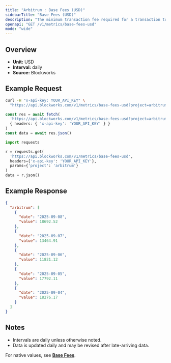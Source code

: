 ```yaml
---
title: "Arbitrum : Base Fees (USD)"
sidebarTitle: "Base Fees (USD)"
description: "The minimum transaction fee required for a transaction to be included in a block"
openapi: "GET /v1/metrics/base-fees-usd"
mode: "wide"
---
```


## Overview

- **Unit:** USD
- **Interval:** daily
- **Source:** Blockworks

## Example Request

<CodeGroup>

```bash cURL
curl -H "x-api-key: YOUR_API_KEY" \
  "https://api.blockworks.com/v1/metrics/base-fees-usd?project=arbitrum"
```

```typescript TypeScript
const res = await fetch(
  'https://api.blockworks.com/v1/metrics/base-fees-usd?project=arbitrum',
  { headers: { 'x-api-key': 'YOUR_API_KEY' } }
)
const data = await res.json()
```

```python Python
import requests

r = requests.get(
  'https://api.blockworks.com/v1/metrics/base-fees-usd',
  headers={'x-api-key': 'YOUR_API_KEY'},
  params={'project': 'arbitrum'}
)
data = r.json()
```

</CodeGroup>

## Example Response

```json
{
  "arbitrum": [
    {
      "date": "2025-09-08",
      "value": 18692.52
    },
    {
      "date": "2025-09-07",
      "value": 13464.91
    },
    {
      "date": "2025-09-06",
      "value": 11821.12
    },
    {
      "date": "2025-09-05",
      "value": 17792.11
    },
    {
      "date": "2025-09-04",
      "value": 18276.17
    }
  ]
}
```

## Notes
- Intervals are daily unless otherwise noted.
- Data is updated daily and may be revised after late-arriving data.


<Note>For native values, see **[Base Fees](./base-fees)**.</Note>